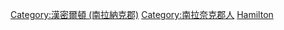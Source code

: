 [[Category:漢密爾頓_(南拉納克郡)|Category:漢密爾頓 (南拉納克郡)]]
[[Category:南拉奈克郡人|Category:南拉奈克郡人]]
[[Category:蘇格蘭各城市出身人物|Hamilton]]